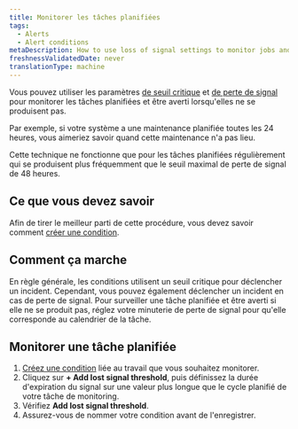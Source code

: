 ```yaml
---
title: Monitorer les tâches planifiées
tags:
  - Alerts
  - Alert conditions
metaDescription: How to use loss of signal settings to monitor jobs and be alerted when they don't happen.
freshnessValidatedDate: never
translationType: machine
---
```


Vous pouvez utiliser les paramètres [de seuil critique](/docs/alerts-applied-intelligence/new-relic-alerts/advanced-alerts/advanced-techniques/set-thresholds-alert-condition) et [de perte de signal](/docs/alerts-applied-intelligence/new-relic-alerts/alert-conditions/create-nrql-alert-conditions#signal-loss) pour monitorer les tâches planifiées et être averti lorsqu&apos;elles ne se produisent pas.

Par exemple, si votre système a une maintenance planifiée toutes les 24 heures, vous aimeriez savoir quand cette maintenance n&apos;a pas lieu.

Cette technique ne fonctionne que pour les tâches planifiées régulièrement qui se produisent plus fréquemment que le seuil maximal de perte de signal de 48 heures.

## Ce que vous devez savoir

Afin de tirer le meilleur parti de cette procédure, vous devez savoir comment [créer une condition](/docs/alerts-applied-intelligence/new-relic-alerts/alert-conditions/create-alert-conditions).

## Comment ça marche

En règle générale, les conditions utilisent un seuil critique pour déclencher un incident. Cependant, vous pouvez également déclencher un incident en cas de perte de signal. Pour surveiller une tâche planifiée et être averti si elle ne se produit pas, réglez votre minuterie de perte de signal pour qu&apos;elle corresponde au calendrier de la tâche.

## Monitorer une tâche planifiée

1. [Créez une condition](/docs/alerts-applied-intelligence/new-relic-alerts/alert-conditions/create-alert-conditions) liée au travail que vous souhaitez monitorer.
2. Cliquez sur <DNT>**+ Add lost signal threshold**</DNT>, puis définissez la durée d&apos;expiration du signal sur une valeur plus longue que le cycle planifié de votre tâche de monitoring.
3. Vérifiez <DNT>**Add lost signal threshold**</DNT>.
4. Assurez-vous de nommer votre condition avant de l&apos;enregistrer.
